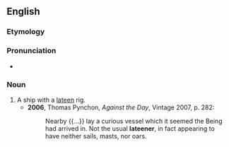 ==English==

===Etymology===
{{suffix|en|lateen|er}}

===Pronunciation===
* {{IPA|/læˈtiːnə/|lang=en}}

===Noun===
{{en-noun}}

# A ship with a [[lateen]] rig.
#* '''2006''', Thomas Pynchon, ''Against the Day'', Vintage 2007, p. 282:
#*: Nearby {{...}} lay a curious vessel which it seemed the Being had arrived in. Not the usual '''lateener''', in fact appearing to have neither sails, masts, nor oars.